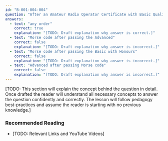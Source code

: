 ```yaml
---
id: "B-001-004-004"
question: "After an Amateur Radio Operator Certificate with Basic Qualification is issued, the holder may be examined for additional qualifications in the following order:"
answers:
  - text: "any order"
    correct: true
    explanation: "[TODO: Draft explanation why answer is correct.]"
  - text: "Morse code after passing the Advanced"
    correct: false
    explanation: "[TODO: Draft explanation why answer is incorrect.]"
  - text: "Morse code after passing the Basic with Honours"
    correct: false
    explanation: "[TODO: Draft explanation why answer is incorrect.]"
  - text: "Advanced after passing Morse code"
    correct: false
    explanation: "[TODO: Draft explanation why answer is incorrect.]"
---
```


[TODO: This section will explain the concept behind the question in detail. Once drafted the reader will understand all necessary concepts to answer the question confidently and correctly. The lesson will follow pedagogy best-practices and assume the reader is starting with no previous knowledge.]

### Recommended Reading

- [TODO: Relevant Links and YouTube Videos]
